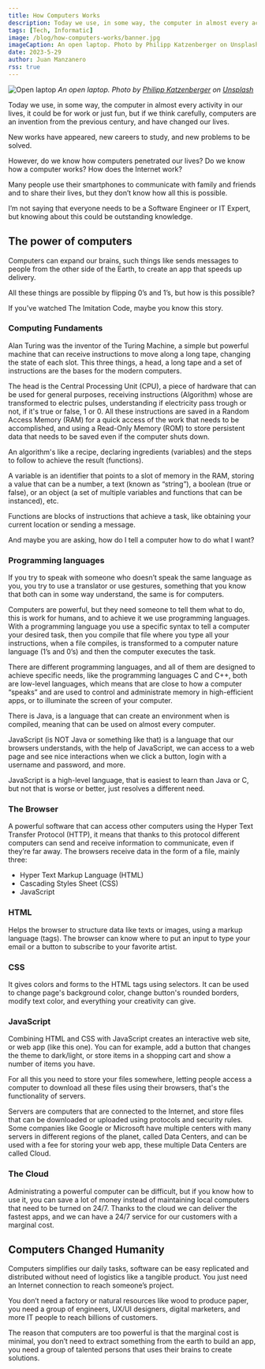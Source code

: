 ```yaml
---
title: How Computers Works
description: Today we use, in some way, the computer in almost every activity in our lives, it could be for work or just fun, but if we think carefully, computers are an invention from the previous century, and have changed our lives.
tags: [Tech, Informatic]
image: /blog/how-computers-works/banner.jpg
imageCaption: An open laptop. Photo by Philipp Katzenberger on Unsplash
date: 2023-5-29
author: Juan Manzanero
rss: true
---
```


![Open laptop](@/assets/blog/how-computers-works/banner.jpg) _An open laptop. Photo by
[Philipp Katzenberger](https://unsplash.com/@fantasyflip?utm_source=unsplash&utm_medium=referral&utm_content=creditCopyText')
on
[Unsplash](https://unsplash.com/photos/iIJrUoeRoCQ?utm_source=unsplash&utm_medium=referral&utm_content=creditCopyText)_

Today we use, in some way, the computer in almost every activity in our lives, it could be for work or just fun, but if we think carefully, computers are an invention from the previous century, and have changed our lives.

New works have appeared, new careers to study, and new problems to be solved.

However, do we know how computers penetrated our lives? Do we know how a
computer works? How does the Internet work?

Many people use their smartphones to communicate with family and friends and to
share their lives, but they don’t know how all this is possible.

I’m not saying that everyone needs to be a Software Engineer or IT Expert, but
knowing about this could be outstanding knowledge.

## The power of computers

Computers can expand our brains, such things like sends messages to people from
the other side of the Earth, to create an app that speeds up delivery.

All these things are possible by flipping 0’s and 1’s, but how is this possible?

If you've watched The Imitation Code, maybe you know this story.

### Computing Fundaments

Alan Turing was the inventor of the Turing Machine, a simple but powerful
machine that can receive instructions to move along a long tape, changing the
state of each slot. This three things, a head, a long tape and a set of
instructions are the bases for the modern computers.

The head is the Central Processing Unit (CPU), a piece of hardware that can be
used for general purposes, receiving instructions (Algorithm) whose are
transformed to electric pulses, understanding if electricity pass trough or not,
if it's true or false, 1 or 0. All these instructions are saved in a Random
Access Memory (RAM) for a quick access of the work that needs to be
accomplished, and using a Read-Only Memory (ROM) to store persistent data that
needs to be saved even if the computer shuts down.

An algorithm's like a recipe, declaring ingredients (variables) and the steps to
follow to achieve the result (functions).

A variable is an identifier that points to a slot of memory in the RAM, storing
a value that can be a number, a text (known as “string”), a boolean (true or
false), or an object (a set of multiple variables and functions that can be
instanced), etc.

Functions are blocks of instructions that achieve a task, like obtaining your
current location or sending a message.

And maybe you are asking, how do I tell a computer how to do what I want?

### Programming languages

If you try to speak with someone who doesn’t speak the same language as you, you
try to use a translator or use gestures, something that you know that both can
in some way understand, the same is for computers.

Computers are powerful, but they need someone to tell them what to do, this is
work for humans, and to achieve it we use programming languages. With a
programming language you use a specific syntax to tell a computer your desired
task, then you compile that file where you type all your instructions, when a
file compiles, is transformed to a computer nature language (1’s and 0’s) and
then the computer executes the task.

There are different programming languages, and all of them are designed to
achieve specific needs, like the programming languages C and C++, both are
low-level languages, which means that are close to how a computer “speaks” and
are used to control and administrate memory in high-efficient apps, or to
illuminate the screen of your computer.

There is Java, is a language that can create an environment when is compiled,
meaning that can be used on almost every computer.

JavaScript (is NOT Java or something like that) is a language that our browsers
understands, with the help of JavaScript, we can access to a web page and see
nice interactions when we click a button, login with a username and password,
and more.

JavaScript is a high-level language, that is easiest to learn than Java or C,
but not that is worse or better, just resolves a different need.

### The Browser

A powerful software that can access other computers using the Hyper Text
Transfer Protocol (HTTP), it means that thanks to this protocol different
computers can send and receive information to communicate, even if they’re far
away. The browsers receive data in the form of a file, mainly three:

- Hyper Text Markup Language (HTML)
- Cascading Styles Sheet (CSS)
- JavaScript

### HTML

Helps the browser to structure data like texts or images, using a markup
language (tags). The browser can know where to put an input to type your email
or a button to subscribe to your favorite artist.

### CSS

It gives colors and forms to the HTML tags using selectors. It can be used to
change page's background color, change button's rounded borders, modify text
color, and everything your creativity can give.

### JavaScript

Combining HTML and CSS with JavaScript creates an interactive web site, or web
app (like this one). You can for example, add a button that changes the theme to
dark/light, or store items in a shopping cart and show a number of items you
have.

For all this you need to store your files somewhere, letting people access a
computer to download all these files using their browsers, that's the
functionality of servers.

Servers are computers that are connected to the Internet, and store files that
can be downloaded or uploaded using protocols and security rules. Some companies
like Google or Microsoft have multiple centers with many servers in different
regions of the planet, called Data Centers, and can be used with a fee for
storing your web app, these multiple Data Centers are called Cloud.

### The Cloud

Administrating a powerful computer can be difficult, but if you know how to use
it, you can save a lot of money instead of maintaining local computers that need
to be turned on 24/7. Thanks to the cloud we can deliver the fastest apps, and
we can have a 24/7 service for our customers with a marginal cost.

## Computers Changed Humanity

Computers simplifies our daily tasks, software can be easy replicated and
distributed without need of logistics like a tangible product. You just need an
Internet connection to reach someone’s project.

You don’t need a factory or natural resources like wood to produce paper, you
need a group of engineers, UX/UI designers, digital marketers, and more IT
people to reach billions of customers.

The reason that computers are too powerful is that the marginal cost is minimal,
you don’t need to extract something from the earth to build an app, you need a
group of talented persons that uses their brains to create solutions.
